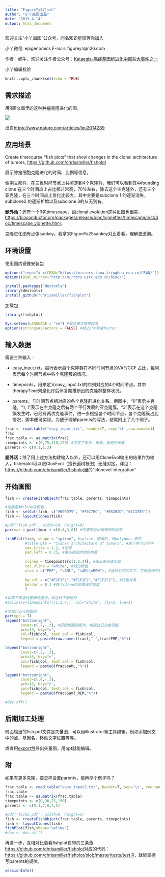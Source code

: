 ```yaml
---
title: "FigureYa87fish"
author: "小丫画图出品"
date: "2019-4-14"
output: html_document
---
```

欢迎关注“小丫画图”公众号，同名知识星球等你加入

小丫微信: epigenomics  E-mail: figureya@126.com

作者：蜗牛，欢迎关注作者公众号：[Kataegis-癌症基因组进化中那些大事件之一](https://mp.weixin.qq.com/s/_nTV5lbtRBEABW8DJg-YiA)

小丫编辑校验

```r
knitr::opts_chunk$set(echo = TRUE)
```

## 需求描述

用R画文章里的这种肿瘤克隆进化的图。

![](example.png)

出自<https://www.nature.com/articles/leu2014289>

## 应用场景

Create timecourse "fish plots" that show changes in the clonal architecture of tumors, <https://github.com/chrisamiller/fishplot>

展示肿瘤细胞克隆进化的时间、比例等信息。

像例文那样，在三维时间节点上共鉴定到4个克隆群，我们可以看到其中founding clone 在三个时间点上占比都非常高，70%左右，除去这个主克隆外，还有三个亚克隆，在三个时间点上变化比较大，其中主要是subclone 1 的逐渐消失，subclone2 的逐渐扩增以及subclone 3的从无到有。

**题外话：**还有一个R包timescape，画clonal evolution这种鱼图也很美，<https://bioconductor.org/packages/release/bioc/vignettes/timescape/inst/doc/timescape_vignette.html>。

克隆进化图有点像sankey，我拿来FigureYa25sankey对比着看，理解更透彻。

## 环境设置

使用国内镜像安装包

```r
options("repos"= c(CRAN="https://mirrors.tuna.tsinghua.edu.cn/CRAN/"))
options(BioC_mirror="http://mirrors.ustc.edu.cn/bioc/")

install.packages("devtools")
library(devtools)
install_github("chrisamiller/fishplot")
```

加载包

```r
library(fishplot)

Sys.setenv(LANGUAGE = "en") #显示英文报错信息
options(stringsAsFactors = FALSE) #禁止chr转成factor
```

## 输入数据

需要三种输入：

- easy_input.txt，每行表示每个克隆群在不同时间节点的VAF/CCF 占比，每列表示每个时间节点中各个克隆簇的情况。

- timepoints，用来定义easy_input.txt的四列对应的4个时间节点。其中therapyTime列是化疗后休复期推断出的克隆群整体状况。

- parents，与时间节点相对应的各个克隆群进化关系。例图中，“0”表示主克隆，“1, 1”表示在主克隆之后有两个平行发展的亚克隆簇，“3”表示在这个克隆簇发生时，已经有两次克隆事件。进一步根据各个时间节点，各个克隆簇占比情况，脚本便可实现。为便于理解parents的写法，结尾附上了几个例子。

```r
frac <- read.table("easy_input.txt", header=T, sep='\t',row.names=1)
frac
frac.table <- as.matrix(frac)
timepoints <- c(0,75,110,120) #决定了鱼头、鱼身、鱼尾的长度
parents <- c(0,1,1,3) 
```

**题外话：**除了用上述方法构建输入以外，还可以用CloneEvol输出的结果作为输入，fisherplot可以跟ClonEvol（擅长画树枝图）无缝对接，详见：<https://github.com/chrisamiller/fishplot>里的“clonevol integration”

## 开始画图

```r
fish <- createFishObject(frac.table, parents, timepoints)

#设置每种clone的颜色
fish <- setCol(fish, c("#099D79", "#70C7EC", "#E8262D","#2C3789"))
fish <- layoutClones(fish)

#pdf('fish.pdf', width=10, height=6)
par(mar = par()$mar + c(0,0,3,0)) #在底部留出画图例的地方

fishPlot(fish, shape = "spline", #spline，圆滑的；或polygon，直的
         #title.btm = "Clonal architecture of tumors", #左下角可以写字
         cex.title = 1.2, #字号
         pad.left = 0.25, #鱼头的边的倾斜角度
         
         vlines = timepoints[c(1:2,4)], #画三条竖直实线
         col.vline = "white", #线的颜色
         vlab = c("PMF", "sAML", "sAML\nREM"), #竖线对应的文字，在画竖线的前提下才能写字
         
         bg.col = c("#F1F2F2","#F1F2F2","#F1F2F2"), #灰色背景
         border = 0.1 #每个clone的轮廓线的宽度
         )

#如果三条竖线要画成虚线，就运行下面这行
#abline(v=timepoints[c(1:2,4)], col="white", lty=2, lwd=1)

#添加clone的图例
par(xpd = T)
legend("bottomright", 
       inset=c(.7,-.3), #把图例画到图外，根据自己的鱼调整
       pch=16, bty="n", 
       col=fish@col, text.col = fish@col,
       legend = paste0(row.names(frac)," ",frac$PMF,"%"))

legend("bottomright", 
       inset=c(.3,-.3),
       pch=16, bty="n", 
       col=fish@col, text.col = fish@col,
       legend = paste0(frac$sAML,"%"))

legend("bottomright", 
       inset=c(.0,-.3),
       pch=16, bty="n", 
       col=fish@col, text.col = fish@col,
       legend = paste0(frac$Saml_REM,"%"))

#dev.off()
```

## 后期加工处理

前面输出的fish.pdf文件是矢量图，可以用illustrator等工具编辑，例如添加例文中的点、基因名，移动文字位置等等。

或者用[export包](https://mp.weixin.qq.com/s/QziYUmpag1MQRkN_xfvZJQ)导出矢量图，用ppt就能编辑。

## 附

如果有更多克隆，要怎样设置parents，能再举个例子吗？

```r
frac.table <- read.table("easy_input2.txt", header=T, sep='\t', row.names=1)
frac.table
frac.table <- as.matrix(frac.table)
timepoints <- c(0,30,75,150) 
parents <- c(0,1,2,0,4,5)

#pdf('fish2.pdf', width=8, height=5)
fish <- createFishObject(frac.table, parents, timepoints)
fish <- layoutClones(fish)
fishPlot(fish,shape="spline")
#dev <- dev.off()
```

再进一步，互相对比着看fishplot自带的三条鱼<https://github.com/chrisamiller/fishplot>对应的代码：<https://github.com/chrisamiller/fishplot/blob/master/tests/test.R>，就能掌握写parents的规律。

```r
sessionInfo()
```